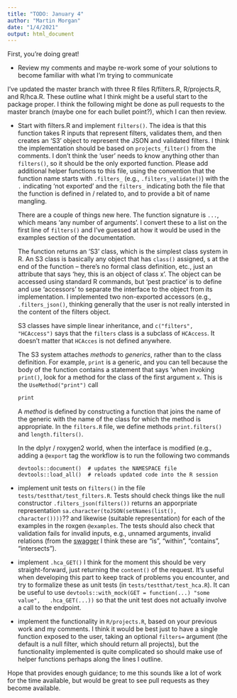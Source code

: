 ```yaml
---
title: "TODO: January 4"
author: "Martin Morgan"
date: "1/4/2021"
output: html_document
---
```


First, you're doing great!

- Review my comments and maybe re-work some of your solutions to
  become familiar with what I'm trying to communicate
  
I've updated the master branch with three R files R/filters.R,
R/projects.R, and R/hca.R. These outline what I think might be a
useful start to the package proper. I think the following might be
done as pull requests to the master branch (maybe one for each bullet
point?), which I can then review.

- Start with filters.R and implement `filters()`. The idea is that
  this function takes R inputs that represent filters, validates them,
  and then creates an 'S3' object to represent the JSON and validated
  filters. I think the implementation should be based on
  `projects_filter()` from the comments. I don't think the 'user'
  needs to know anything other than `filters()`, so it should be the
  only exported function. Please add additional helper functions to
  this file, using the convention that the function name starts with
  `.filters_` (e.g., `.filters_validate()`) with the `.` indicating
  'not exported' and the `filters_` indicating both the file that the
  function is defined in / related to, and to provide a bit of name
  mangling.
  
  There are a couple of things new here. The function signature is
  `...`, which means 'any number of arguments'. I convert these to a
  list on the first line of `filters()` and I've guessed at how it
  would be used in the examples section of the documentation.
  
  The function returns an 'S3' class, which is the simplest class
  system in R. An S3 class is basically any object that has `class()`
  assigned, s at the end of the function -- there's no formal class
  definition, etc., just an attribute that says 'hey, this is an
  object of class x'. The object can be accessed using standard R
  commands, but 'pest practice' is to define and use 'accessors' to
  separate the interface to the object from its implementation. I
  implemented two non-exported accessors (e.g., `.filters_json()`,
  thinking generally that the user is not really intersted in the
  content of the filters object.
  
  S3 classes have simple linear inheritance, and `c("filters",
  "HCAccess")` says that the `filters` class is a subclass of
  `HCAccess`. It doesn't matter that `HCAcces` is not defined
  anywhere.
  
  The S3 system attaches _methods_ to _generics_, rather than to the
  class definition. For example, `print` is a generic, and you can
  tell because the body of the function contains a statement that says
  'when invoking `print()`, look for a method for the class of the
  first argument `x`. This is the `UseMethod("print")` call
  
  ```r
  print
  ```
  
  A _method_ is defined by constructing a function that joins the name
  of the generic with the name of the class for which the method is
  appropriate. In the `filters.R` file, we define methods
  `print.filters()` and `length.filters()`.
  
  In the dplyr / roxygen2 world, when the interface is modified (e.g.,
  adding a `@export` tag the workflow is to run the following two commands
  
  ```
  devtools::document()  # updates the NAMESPACE file
  devtools::load_all()  # reloads updated code into the R session
  ```
  
- implement unit tests on `filters()` in the file
  `tests/testthat/test_filters.R`. Tests should check things like the
  null constructor `.filters_json(filters())` returns an apporpriate
  representation `sa.character(toJSON(setNames(list(),
  character())))`?? and likewise (suitable representation) for each of
  the examples in the roxgen `@examples`. The tests should also check
  that validation fails for invalid inputs, e.g., unnamed arguments,
  invalid relations (from the [swagger][] I think these are "is",
  "within", "contains", "intersects").
  
[swagger]: https://service.azul.data.humancellatlas.org/#/Index/get_index_projects

- implement `.hca_GET()` I think for the moment this should be very
  straight-forward, just returning the `content()` of the
  request. It's useful when developing this part to keep track of
  problems you encounter, and try to formalize these as unit tests (in
  `tests/testthat/test_hca.R`). It can be useful to use
  `devtools::with_mock(GET = function(...) "some value",
  .hca_GET(...))` so that the unit test does not actually involve a
  call to the endpoint.
  
- implement the functionality in `R/projects.R`, based on your
  previous work and my comments. I think it would be best just to have
  a single function exposed to the user, taking an optional `filters=`
  argument (the default is a null filter, which should return all
  projects), but the functionality implemented is quite complicated so
  should make use of helper functions perhaps along the lines I
  outline.
  
Hope that provides enough guidance; to me this sounds like a lot of
work for the time available, but would be great to see pull requests
as they become available.
